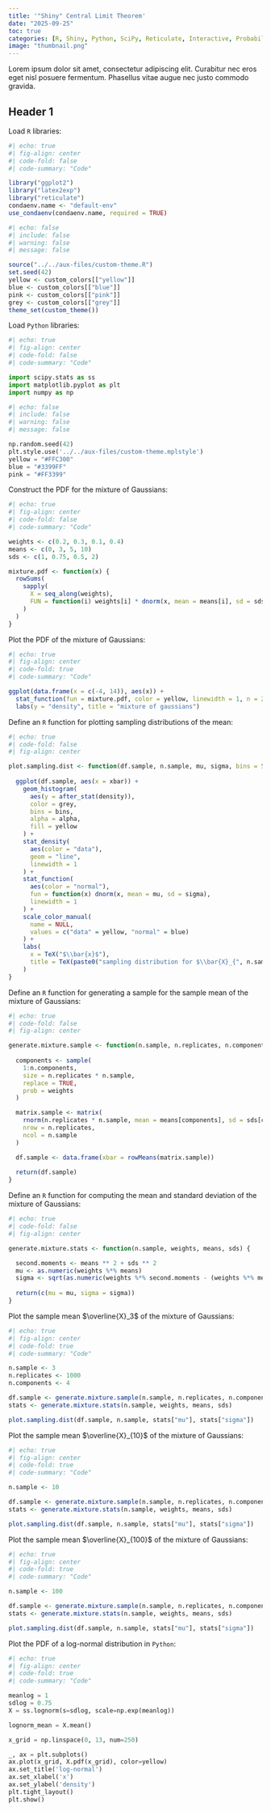 ```yaml
---
title: '"Shiny" Central Limit Theorem'
date: "2025-09-25"
toc: true
categories: [R, Shiny, Python, SciPy, Reticulate, Interactive, Probability, Statistics, Central Limit Theorem, Mixture of gaussians]
image: "thumbnail.png"
---
```


Lorem ipsum dolor sit amet, consectetur adipiscing elit. Curabitur nec eros eget nisl posuere fermentum. Phasellus vitae augue nec justo commodo gravida.

## Header 1

Load `R` libraries:

```r
#| echo: true
#| fig-align: center
#| code-fold: false
#| code-summary: "Code"

library("ggplot2")
library("latex2exp")
library("reticulate") 
condaenv.name <- "default-env"
use_condaenv(condaenv.name, required = TRUE)

```

```r
#| echo: false
#| include: false
#| warning: false
#| message: false

source("../../aux-files/custom-theme.R")
set.seed(42)
yellow <- custom_colors[["yellow"]]
blue <- custom_colors[["blue"]]
pink <- custom_colors[["pink"]]
grey <- custom_colors[["grey"]]
theme_set(custom_theme())

```

Load `Python` libraries:

```python
#| echo: true
#| fig-align: center
#| code-fold: false 
#| code-summary: "Code"

import scipy.stats as ss
import matplotlib.pyplot as plt
import numpy as np

```

```python
#| echo: false
#| include: false
#| warning: false
#| message: false

np.random.seed(42)
plt.style.use('../../aux-files/custom-theme.mplstyle')
yellow = "#FFC300"
blue = "#3399FF"
pink = "#FF3399"

```


Construct the PDF for the mixture of Gaussians:

```r
#| echo: true
#| fig-align: center
#| code-fold: false
#| code-summary: "Code"

weights <- c(0.2, 0.3, 0.1, 0.4)
means <- c(0, 3, 5, 10)
sds <- c(1, 0.75, 0.5, 2)

mixture.pdf <- function(x) {
  rowSums(
    sapply(
      X = seq_along(weights),
      FUN = function(i) weights[i] * dnorm(x, mean = means[i], sd = sds[i])
    )
  )
}

```

Plot the PDF of the mixture of Gaussians:

```r
#| echo: true
#| fig-align: center
#| code-fold: true 
#| code-summary: "Code"

ggplot(data.frame(x = c(-4, 14)), aes(x)) +
  stat_function(fun = mixture.pdf, color = yellow, linewidth = 1, n = 250) +
  labs(y = "density", title = "mixture of gaussians")

```

Define an `R` function for plotting sampling distributions of the mean:

```r
#| echo: true
#| code-fold: false
#| fig-align: center

plot.sampling.dist <- function(df.sample, n.sample, mu, sigma, bins = 50, alpha = 0.5) {
  
  ggplot(df.sample, aes(x = xbar)) +
    geom_histogram(
      aes(y = after_stat(density)),
      color = grey,
      bins = bins,
      alpha = alpha,
      fill = yellow
    ) +
    stat_density(
      aes(color = "data"),
      geom = "line",
      linewidth = 1
    ) +
    stat_function(
      aes(color = "normal"),
      fun = function(x) dnorm(x, mean = mu, sd = sigma),
      linewidth = 1   
    ) + 
    scale_color_manual(
      name = NULL,
      values = c("data" = yellow, "normal" = blue)
    ) +
    labs(
      x = TeX("$\\bar{x}$"),
      title = TeX(paste0("sampling distribution for $\\bar{X}_{", n.sample, "}$"))
    )
}

```

Define an `R` function for generating a sample for the sample mean of the mixture of Gaussians:

```r
#| echo: true
#| code-fold: false 
#| fig-align: center

generate.mixture.sample <- function(n.sample, n.replicates, n.components, weights, means, sds) {
  
  components <- sample(
    1:n.components,
    size = n.replicates * n.sample,
    replace = TRUE,
    prob = weights
  )

  matrix.sample <- matrix(
    rnorm(n.replicates * n.sample, mean = means[components], sd = sds[components]),
    nrow = n.replicates,
    ncol = n.sample
  )

  df.sample <- data.frame(xbar = rowMeans(matrix.sample))
  
  return(df.sample)
}

```

Define an `R` function for computing the mean and standard deviation of the mixture of Gaussians:

```r
#| echo: true
#| code-fold: false 
#| fig-align: center

generate.mixture.stats <- function(n.sample, weights, means, sds) {

  second.moments <- means ** 2 + sds ** 2
  mu <- as.numeric(weights %*% means)
  sigma <- sqrt(as.numeric(weights %*% second.moments - (weights %*% means) ** 2) / n.sample)
  
  return(c(mu = mu, sigma = sigma))
}

```

Plot the sample mean $\overline{X}_3$ of the mixture of Gaussians:

```r
#| echo: true
#| fig-align: center
#| code-fold: true
#| code-summary: "Code"

n.sample <- 3
n.replicates <- 1000
n.components <- 4

df.sample <- generate.mixture.sample(n.sample, n.replicates, n.components, weights, means, sds)
stats <- generate.mixture.stats(n.sample, weights, means, sds)

plot.sampling.dist(df.sample, n.sample, stats["mu"], stats["sigma"])

```

Plot the sample mean $\overline{X}_{10}$ of the mixture of Gaussians:

```r
#| echo: true
#| fig-align: center
#| code-fold: true
#| code-summary: "Code"

n.sample <- 10

df.sample <- generate.mixture.sample(n.sample, n.replicates, n.components, weights, means, sds)
stats <- generate.mixture.stats(n.sample, weights, means, sds)

plot.sampling.dist(df.sample, n.sample, stats["mu"], stats["sigma"])

```

Plot the sample mean $\overline{X}_{100}$ of the mixture of Gaussians:

```r
#| echo: true
#| fig-align: center
#| code-fold: true
#| code-summary: "Code"

n.sample <- 100

df.sample <- generate.mixture.sample(n.sample, n.replicates, n.components, weights, means, sds)
stats <- generate.mixture.stats(n.sample, weights, means, sds)

plot.sampling.dist(df.sample, n.sample, stats["mu"], stats["sigma"])

```

Plot the PDF of a log-normal distribution in `Python`:

```python
#| echo: true
#| fig-align: center
#| code-fold: true
#| code-summary: "Code"

meanlog = 1
sdlog = 0.75
X = ss.lognorm(s=sdlog, scale=np.exp(meanlog))

lognorm_mean = X.mean()

x_grid = np.linspace(0, 13, num=250)

_, ax = plt.subplots()
ax.plot(x_grid, X.pdf(x_grid), color=yellow)
ax.set_title('log-normal')
ax.set_xlabel('x')
ax.set_ylabel('density')
plt.tight_layout()
plt.show()

```
